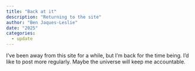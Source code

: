 ```yaml
---
title: "Back at it"
description: "Returning to the site"
author: "Ben Jaques-Leslie"
date: "2025"
categories:
  - update
---
```


I've been away from this site for a while, but I'm back for the time being. I'd like to post more regularly. Maybe the universe will keep me accountable.
